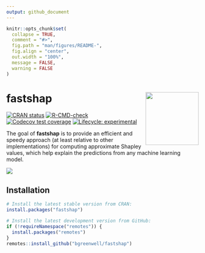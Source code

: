 ```yaml
---
output: github_document
---
```


<!-- README.md is generated from README.Rmd. Please edit that file -->

```r
knitr::opts_chunk$set(
  collapse = TRUE,
  comment = "#>",
  fig.path = "man/figures/README-",
  fig.align = "center",
  out.width = "100%",
  message = FALSE,
  warning = FALSE
)
```
# fastshap <img src='man/figures/logo-fastshap.png' align="right" height="139" />

<!-- badges: start -->
[![CRAN status](https://www.r-pkg.org/badges/version/fastshap)](https://CRAN.R-project.org/package=fastshap)
[![R-CMD-check](https://github.com/bgreenwell/fastshap/workflows/R-CMD-check/badge.svg)](https://github.com/bgreenwell/fastshap/actions)
[![Codecov test coverage](https://codecov.io/gh/bgreenwell/fastshap/branch/master/graph/badge.svg)](https://codecov.io/gh/bgreenwell/fastshap?branch=master)
[![Lifecycle: experimental](https://img.shields.io/badge/lifecycle-experimental-orange.svg)](https://www.tidyverse.org/lifecycle/#experimental)
<!-- badges: end -->

The goal of **fastshap** is to provide an efficient and speedy approach (at least relative to other implementations) for computing approximate Shapley values, which help explain the predictions from any machine learning model. 

![](https://media.giphy.com/media/26AHLNr8en8J3ovOo/giphy.gif)


## Installation

``` r
# Install the latest stable version from CRAN:
install.packages("fastshap")

# Install the latest development version from GitHub:
if (!requireNamespace("remotes")) {
  install.packages("remotes")
}
remotes::install_github("bgreenwell/fastshap")
```
